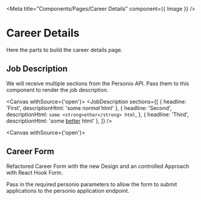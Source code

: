 
<Meta title="Components/Pages/Career Details" component={{ Image }} />

# Career Details

Here the parts to build the career details page.

## Job Description

We will receive multiple sections from the Personio API. Pass them to this
component to render the job description.

<Canvas withSource={'open'}>
  <Story name="Job Description">
    <JobDescription
      sections={[
        { headline: 'First', descriptionHtml: 'some <em>normal</em> html' },
        {
          headline: 'Second',
          descriptionHtml: `some <strong>other</strong> html`,
        },
        { headline: 'Third', descriptionHtml: 'some <u>better</u> html' },
      ]}
    />
  </Story>
</Canvas>

<ArgsTable of={JobDescription} />

<Canvas withSource={'open'}>
  <Story name="Career Form">
    <CareerForm
      company_id="41230"
      recruiting_channel_id="source-id"
      access_token="some-access-token-for-personio"
      job_position_id="personio-job-id"
    />
  </Story>
</Canvas>

## Career Form

Refactored Career Form with the new Design and an controlled Approach with React Hook Form.

Pass in the required personio parameters to allow the form to submit
applications to the personio application endpoint.

<Canvas>
  <Story name="New Career Form">
    <Form />
  </Story>
</Canvas>

<ArgsTable of={CareerForm} />
